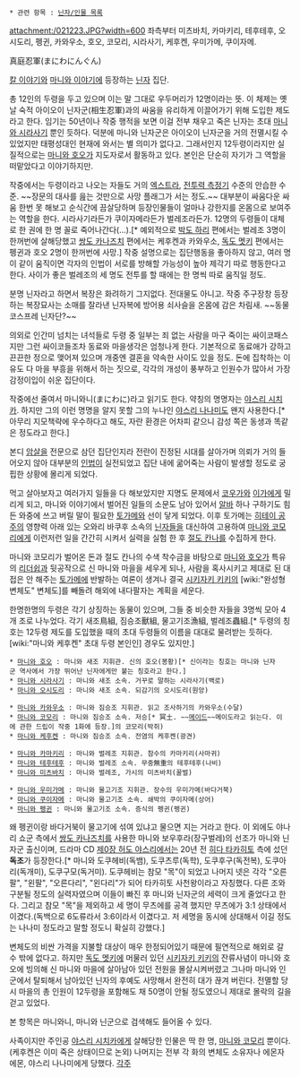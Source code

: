  * 관련 항목 : [[닌자/인물 목록]]

attachment:/021223.JPG?width=600
좌측부터 미츠바치, 카마키리, 테후테후, 오시도리, 펭귄, 카와우소, 호오, 코모리, 시라사기, 케후켄, 우미가메, 쿠이자메.

真庭忍軍(まにわにんぐん) 

[[칼 이야기]]와 [[마니와 이야기]]에 등장하는 [[닌자]] 집단.

총 12인의 두령을 두고 있으며 이는 말 그대로 우두머리가 12명이라는 뜻. 이 체제는 옛날 숙적 아이오이 닌자군(相生忍軍)과의 싸움을 유리하게 이끌어가기 위해 도입한 제도라고 한다. 임기는 50년이나 작중 행적을 보면 이걸 전부 채우고 죽은 닌자는 초대 [[마니와 시라사기]] 뿐인 듯하다. 덕분에 마니와 닌자군은 아이오이 닌자군을 거의 전멸시킬 수 있었지만 태평성대인 현재에 와서는 별 의미가 없다고. 그래서인지 12두령이라지만 실질적으로는 [[마니와 호오]]가 지도자로서 활동하고 있다. 본인은 단순히 자기가 그 역할을 떠맡았다고 이야기하지만.

작중에서는 두령이라고 나오는 자들도 거의 [[엑스트라]], [[전투력 측정기]] 수준의 안습한 수준. ~~장문의 대사를 읊는 것만으로 사망 플래그가 서는 정도.~~ 대부분이 싸움다운 싸움 한번 못 해보고 순식간에 끔살당하며 등장인물들이 얼마나 강한지를 온몸으로 보여주는 역할을 한다. 시라사기라든가 쿠이자메라든가 벌레조라든가. 12명의 두령들이 대체로 한 권에 한 명 꼴로 죽어나간다(...).[* 예외적으로 [[박도 하리]] 편에서는 벌레조 3명이 한꺼번에 살해당했고 [[쌍도 카나즈치]] 편에서는 케후켄과 카와우소, [[독도 멧키]] 편에서는 펭귄과 호오 2명이 한꺼번에 사망.] 작중 설명으로는 집단행동을 좋아하지 않고, 여러 명이 같이 움직이면 각자의 인법이 서로를 방해할 가능성이 높아 제각기 따로 행동한다고 한다. 사이가 좋은 벌레조의 세 명도 전투를 할 때에는 한 명씩 따로 움직일 정도.

분명 닌자라고 하면서 복장은 화려하기 그지없다. 전대물도 아니고. 작중 주구장창 등장하는 복장묘사는 소매를 잘라낸 닌자복에 방어용 쇠사슬을 온몸에 감은 차림새. ~~동물 코스프레 닌자단?~~

의외로 인간미 넘치는 녀석들로 두령 중 일부는 죄 없는 사람을 마구 죽이는 싸이코패스지만 그런 싸이코들조차 동료와 마을생각은 엄청나게 한다. 기본적으로 동료애가 강하고 끈끈한 정으로 맺어져 있으며 개중엔 결혼을 약속한 사이도 있을 정도. 돈에 집착하는 이유도 다 마을 부흥을 위해서 하는 짓으로, 각각의 개성이 풍부하고 인원수가 많아서 가장 감정이입이 쉬운 집단이다. 

작중에선 줄여서 마니와니(まにわに)라고 읽기도 한다. 약칭의 명명자는 [[야스리 시치카]]. 하지만 그의 이런 명명을 알지 못할 그의 누나인 [[야스리 나나미]]도 왠지 사용한다.[* 아무리 지모책략에 우수하다고 해도, 자란 환경은 어차피 같으니 감성 쪽은 동생과 똑같은 정도라고 한다.] 

본디 [[암살]]을 전문으로 삼던 집단인지라 전란이 진정된 시대를 살아가며 의뢰가 거의 들어오지 않아 대부분의 [[인법]]이 실전되었고 집단 내에 굶어죽는 사람이 발생할 정도로 궁핍한 상황에 몰리게 되었다.  

먹고 살아보자고 여러가지 일들을 다 해보았지만 지명도 문제에서 [[코우가]]와 [[이가]]에게 밀리게 되고, 마니와 이야기에서 벌어진 일들의 소문도 남아 있어서 [[알바]] 하나 구하기도 힘든 와중에 쓰고 버릴 말이 필요한 [[토가메]]와 선이 닿게 되었다. 이후 토가메는 [[히테이 공주]]의 영향력 아래 있는 오와리 바쿠후 소속의 [[닌자]]들을 대신하여 고용하여 [[마니와 코모리]]에게 이런저런 일을 간간히 시켜서 실력을 실험 한 후 [[절도 칸나]]를 수집하게 한다.

마니와 코모리가 벌어온 돈과 절도 칸나의 수색 착수금을 바탕으로 [[마니와 호오]]가 특유의 [[리더쉽]]과 뒷공작으로 신 마니와 마을을 세우게 되나, 사람을 혹사시키고 제대로 된 대접은 안 해주는 [[토가메]]에 반발하는 여론이 생겨나 결국 [[시키자키 키키]]의 [wiki:"완성형 변체도" 변체도]를 빼돌려 해외에 내다팔자는 계획을 세운다.

한명한명의 두령은 각기 상징하는 동물이 있으며, 그들 중 비슷한 자들을 3명씩 모아 4개 조로 나누었다. 각기 새조鳥組, 짐승조獸組, 물고기조漁組, 벌레조蟲組.[* 두령의 칭호는 12두령 제도를 도입했을 때의 초대 두령들의 이름을 대대로 물려받는 듯하다. [wiki:"마니와 케후켄" 초대 두령 본인인] 경우도 있지만.]

 * [[마니와 호오]] : 마니와 새조 지휘관. 신의 호오(봉황)[* 신이라는 칭호는 마니와 닌자군 역사에서 가장 뛰어난 닌자에게만 붙는 칭호라고 한다.]
 * [[마니와 시라사기]] : 마니와 새조 소속. 거꾸로 말하는 시라사기(백로)
 * [[마니와 오시도리]] : 마니와 새조 소속. 되감기의 오시도리(원앙)

 * [[마니와 카와우소]] : 마니와 짐승조 지휘관. 읽고 조사하기의 카와우소(수달)
 * [[마니와 코모리]] : 마니와 짐승조 소속. 저승[* 冥土. ~~[[메이드]]~~메이도라고 읽는다. 이에 관한 드립이 작중 1화에 등장.]의 코모리(박쥐)
 * [[마니와 케후켄]] : 마니와 짐승조 소속. 전염의 케후켄(광견)

 * [[마니와 카마키리]] : 마니와 벌레조 지휘관. 참수의 카마키리(사마귀)
 * [[마니와 테후테후]] : 마니와 벌레조 소속. 무중無重의 테후테후(나비) 
 * [[마니와 미츠바치]] : 마니와 벌레조, 가시의 미츠바치(꿀벌)

 * [[마니와 우미가메]] : 마니와 물고기조 지휘관. 장수의 우미가메(바다거북)
 * [[마니와 쿠이자메]] : 마니와 물고기조 소속. 쇄박의 쿠이자메(상어)
 * [[마니와 펭귄]] : 마니와 물고기조 소속. 증식의 펭귄(펭귄)

왜 펭귄이랑 바다거북이 물고기에 섞여 있냐고 물으면 지는 거라고 한다. 이 외에도 야나리 쇼군 측에서 [[쌍도 카나즈치]]를 사용한 마니와 보우후라(장구벌레)의 선조가 마니와 닌자군 출신이며, 드라마 CD [[칼 이야기#s-3.2|제0장 허도 야스리]]에서는 20년 전 [[히다 타카히토]] 측에 섰던 '''독조'''가 등장한다.[* 마니와 도쿠헤비(독뱀), 도쿠츠루(독학), 도쿠후구(독전복), 도쿠아리(독개미), 도쿠구모(독거미). 도쿠헤비는 참모 "목"이 되었고 나머지 넷은 각각 "오른팔", "왼팔", "오른다리", "왼다리"가 되어 타카히토 사천왕이라고 자칭했다. 다른 조와 구분될 정도의 실력자였으며 이들이 빠진 후 마니와 닌자군의 세력이 크게 줄었다고 한다. 그리고 참모 "목"을 제외하고 세 명이 무츠에를 공격 했지만 무츠에가 3:1 상태에서 이겼다.(독백으로 6도류라서 3:6이라서 이겼다고. 저 세명을 동시에 상대해서 이길 정도는 나나미 정도라고 말할 정도니 확실히 강했다.]

변체도의 비싼 가격을 지불할 대상이 매우 한정되어있기 때문에 필연적으로 해외로 갈 수 밖에 없다고. 하지만 [[독도 멧키]]에 머물러 있던 [[시키자키 키키]]의 잔류사념이 마니와 호오에 빙의해 신 마니와 마을에 살아남아 있던 전원을 몰살시켜버렸고 그나마 마니와 인군에서 탈퇴해서 남아있던 닌자의 후예도 사망해서 완전히 대가 끊겨 버린다. 전멸할 당시 마을의 총 인원이 12두령을 포함해도 채 50명이 안될 정도였으니 제대로 몰락의 길을 걷고 있었다.

본 항목은 마니와니, 마니와 닌군으로 검색해도 들어올 수 있다.

사족이지만 주인공 [[야스리 시치카]]에게 살해당한 인물은 딱 한 명, [[마니와 코모리]] 뿐이다.(케후켄은 이미 죽은 상태이므로 논외) 나머지는 전부 각 화의 변체도 소유자나 에몬자에몬, 야스리 나나미에게 당했다.
[[각주]]
